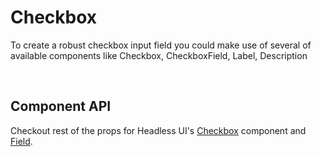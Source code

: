 
# Checkbox

To create a robust checkbox input field you could make use of several of available components like Checkbox, CheckboxField, Label, Description

<br />
<CheckboxPlayground />

## Component API

<PropsTable properties={properties} name='Checkbox' />

Checkout rest of the props for Headless UI's
[Checkbox](https://headlessui.com/react/checkbox#checkbox) component and
[Field](https://headlessui.com/react/checkbox#field).
